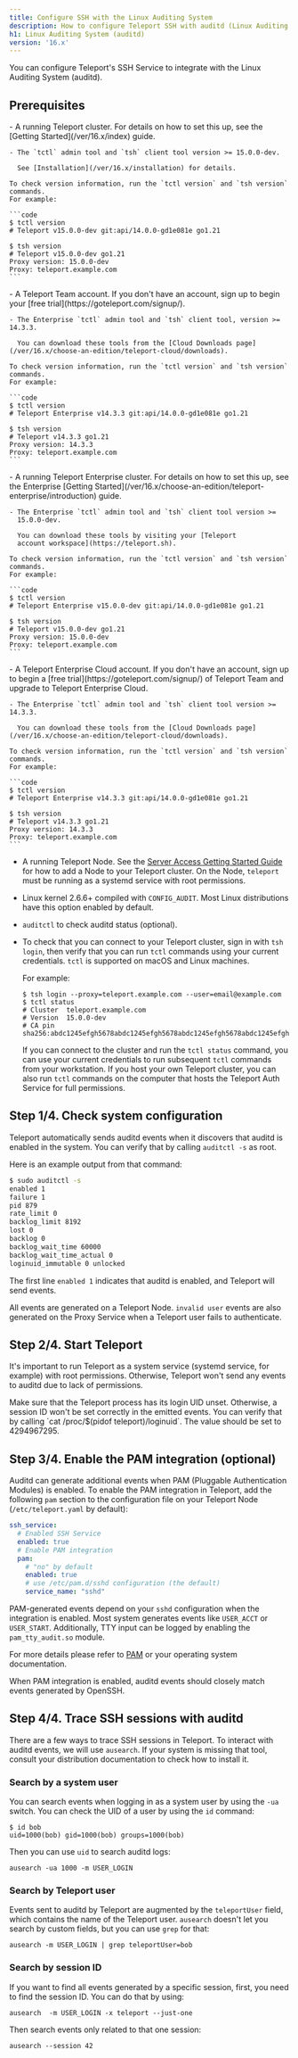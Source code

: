 ```yaml
---
title: Configure SSH with the Linux Auditing System
description: How to configure Teleport SSH with auditd (Linux Auditing System).
h1: Linux Auditing System (auditd)
version: '16.x'
---
```


You can configure Teleport's SSH Service to integrate with the Linux Auditing System (auditd).

## Prerequisites

<Tabs>
  <Tab title="Teleport Community Edition">
    - A running Teleport cluster. For details on how to set this up, see the
      [Getting Started](/ver/16.x/index) guide.

    - The `tctl` admin tool and `tsh` client tool version >= 15.0.0-dev.

      See [Installation](/ver/16.x/installation) for details.

    To check version information, run the `tctl version` and `tsh version` commands.
    For example:

    ```code
    $ tctl version
    # Teleport v15.0.0-dev git:api/14.0.0-gd1e081e go1.21
      
    $ tsh version
    # Teleport v15.0.0-dev go1.21
    Proxy version: 15.0.0-dev
    Proxy: teleport.example.com
    ```
  </Tab>

  <Tab title="Teleport Team">
    - A Teleport Team account. If you don't have an account, sign
      up to begin your [free trial](https://goteleport.com/signup/).

    - The Enterprise `tctl` admin tool and `tsh` client tool, version >= 14.3.3.

      You can download these tools from the [Cloud Downloads page](/ver/16.x/choose-an-edition/teleport-cloud/downloads).

    To check version information, run the `tctl version` and `tsh version` commands.
    For example:

    ```code
    $ tctl version
    # Teleport Enterprise v14.3.3 git:api/14.0.0-gd1e081e go1.21
      
    $ tsh version
    # Teleport v14.3.3 go1.21
    Proxy version: 14.3.3
    Proxy: teleport.example.com
    ```
  </Tab>

  <Tab title="Teleport Enterprise">
    - A running Teleport Enterprise cluster. For details on how to set this up, see the Enterprise
      [Getting Started](/ver/16.x/choose-an-edition/teleport-enterprise/introduction) guide.

    - The Enterprise `tctl` admin tool and `tsh` client tool version >=
      15.0.0-dev.

      You can download these tools by visiting your [Teleport
      account workspace](https://teleport.sh).

    To check version information, run the `tctl version` and `tsh version` commands.
    For example:

    ```code
    $ tctl version
    # Teleport Enterprise v15.0.0-dev git:api/14.0.0-gd1e081e go1.21
      
    $ tsh version
    # Teleport v15.0.0-dev go1.21
    Proxy version: 15.0.0-dev
    Proxy: teleport.example.com
    ```
  </Tab>

  <Tab title="Teleport Enterprise Cloud">
    - A Teleport Enterprise Cloud account. If you don't have an account,
      sign up to begin a [free trial](https://goteleport.com/signup/)  of Teleport Team
      and upgrade to Teleport Enterprise Cloud.

    - The Enterprise `tctl` admin tool and `tsh` client tool version >= 14.3.3.

      You can download these tools from the [Cloud Downloads page](/ver/16.x/choose-an-edition/teleport-cloud/downloads).

    To check version information, run the `tctl version` and `tsh version` commands.
    For example:

    ```code
    $ tctl version
    # Teleport Enterprise v14.3.3 git:api/14.0.0-gd1e081e go1.21
      
    $ tsh version
    # Teleport v14.3.3 go1.21
    Proxy version: 14.3.3
    Proxy: teleport.example.com
    ```
  </Tab>
</Tabs>

- A running Teleport Node. See the [Server Access Getting Started Guide](/ver/16.x/server-access/getting-started) for  how to add a Node to your Teleport cluster. On the Node, `teleport` must be running as a systemd service with root permissions.
- Linux kernel 2.6.6+ compiled with `CONFIG_AUDIT`. Most Linux distributions have this option enabled by default.
- `auditctl` to check auditd status (optional).
- To check that you can connect to your Teleport cluster, sign in with `tsh login`, then
  verify that you can run `tctl` commands using your current credentials.
  `tctl` is supported on macOS and Linux machines.

  For example:
  ```code
  $ tsh login --proxy=teleport.example.com --user=email@example.com
  $ tctl status
  # Cluster  teleport.example.com
  # Version  15.0.0-dev
  # CA pin   sha256:abdc1245efgh5678abdc1245efgh5678abdc1245efgh5678abdc1245efgh5678
  ```
  If you can connect to the cluster and run the `tctl status` command, you can use your
  current credentials to run subsequent `tctl` commands from your workstation.
  If you host your own Teleport cluster, you can also run `tctl` commands on the computer that
  hosts the Teleport Auth Service for full permissions.

## Step 1/4. Check system configuration

Teleport automatically sends auditd events when it discovers that auditd is enabled in the system.
You can verify that by calling `auditctl -s` as root.

Here is an example output from that command:

```bash
$ sudo auditctl -s
enabled 1
failure 1
pid 879
rate_limit 0
backlog_limit 8192
lost 0
backlog 0
backlog_wait_time 60000
backlog_wait_time_actual 0
loginuid_immutable 0 unlocked
```

The first line `enabled 1` indicates that auditd is enabled, and Teleport will send events.

All events are generated on a Teleport Node.
`invalid user` events are also generated on the Proxy Service when a Teleport user fails to authenticate.

## Step 2/4. Start Teleport

It's important to run Teleport as a system service (systemd service, for example) with root permissions.
Otherwise, Teleport won't send any events to auditd due to lack of permissions.

<Warning>
  Make sure that the Teleport process has its login UID unset. Otherwise, a session ID won't be set correctly in the emitted events.
  You can verify that by calling `cat /proc/$(pidof teleport)/loginuid`. The value should be set to 4294967295.
</Warning>

## Step 3/4. Enable the PAM integration (optional)

Auditd can generate additional events when PAM (Pluggable Authentication Modules) is enabled. To enable the PAM integration
in Teleport, add the following `pam` section to the configuration file on your Teleport Node (`/etc/teleport.yaml` by default):

```yaml
ssh_service:
  # Enabled SSH Service
  enabled: true
  # Enable PAM integration
  pam:
    # "no" by default
    enabled: true
    # use /etc/pam.d/sshd configuration (the default)
    service_name: "sshd"
```

PAM-generated events depend on your `sshd` configuration when the integration is enabled. Most system generates events
like `USER_ACCT` or `USER_START`. Additionally, TTY input can be logged by enabling the `pam_tty_audit.so` module.

For more details please refer to [PAM](/ver/16.x/server-access/guides/ssh-pam#set-up-pam-on-a-linux-machine-running-teleport) or your operating system
documentation.

When PAM integration is enabled, auditd events should closely match events generated by OpenSSH.

## Step 4/4. Trace SSH sessions with auditd

There are a few ways to trace SSH sessions in Teleport. To interact with auditd events, we will use `ausearch`.
If your system is missing that tool, consult your distribution documentation to check how to install it.

### Search by a system user

You can search events when logging in as a system user by using the `-ua` switch.
You can check the UID of a user by using the `id` command:

```
$ id bob
uid=1000(bob) gid=1000(bob) groups=1000(bob)
```

Then you can use `uid` to search auditd logs:

```
ausearch -ua 1000 -m USER_LOGIN
```

### Search by Teleport user

Events sent to auditd by Teleport are augmented by the `teleportUser` field, which contains the name of the Teleport user.
`ausearch` doesn't let you search by custom fields, but you can use `grep` for that:

```
ausearch -m USER_LOGIN | grep teleportUser=bob
```

### Search by session ID

If you want to find all events generated by a specific session, first, you need to find the session ID. You can do that
by using:

```
ausearch  -m USER_LOGIN -x teleport --just-one
```

Then search events only related to that one session:

```
ausearch --session 42
```

